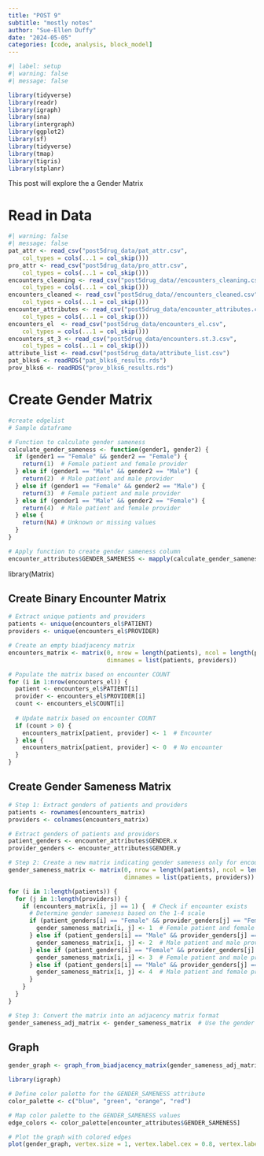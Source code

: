 ```yaml
---
title: "POST 9"
subtitle: "mostly notes"
author: "Sue-Ellen Duffy"
date: "2024-05-05"
categories: [code, analysis, block_model]
---
```


```r
#| label: setup
#| warning: false
#| message: false

library(tidyverse)
library(readr)
library(igraph)
library(sna)
library(intergraph)
library(ggplot2)
library(sf)
library(tidyverse)
library(tmap)
library(tigris)
library(stplanr)
```

This post will explore the a Gender Matrix

# Read in Data

```r
#| warning: false
#| message: false
pat_attr <- read_csv("post5drug_data/pat_attr.csv", 
    col_types = cols(...1 = col_skip()))
pro_attr <- read_csv("post5drug_data/pro_attr.csv", 
    col_types = cols(...1 = col_skip()))
encounters_cleaning <- read_csv("post5drug_data//encounters_cleaning.csv", 
    col_types = cols(...1 = col_skip()))
encounters_cleaned <- read_csv("post5drug_data//encounters_cleaned.csv", 
    col_types = cols(...1 = col_skip()))
encounter_attributes <- read_csv("post5drug_data/encounter_attributes.csv", 
    col_types = cols(...1 = col_skip()))
encounters_el  <- read_csv("post5drug_data/encounters_el.csv", 
    col_types = cols(...1 = col_skip()))
encounters_st_3 <- read_csv("post5drug_data/encounters.st.3.csv", 
    col_types = cols(...1 = col_skip()))
attribute_list <- read.csv("post5drug_data/attribute_list.csv")
pat_blks6 <- readRDS("pat_blks6_results.rds")
prov_blks6 <- readRDS("prov_blks6_results.rds")
```

# Create Gender Matrix
```r
#create edgelist
# Sample dataframe

# Function to calculate gender sameness
calculate_gender_sameness <- function(gender1, gender2) {
  if (gender1 == "Female" && gender2 == "Female") {
    return(1)  # Female patient and female provider
  } else if (gender1 == "Male" && gender2 == "Male") {
    return(2)  # Male patient and male provider
  } else if (gender1 == "Female" && gender2 == "Male") {
    return(3)  # Female patient and male provider
  } else if (gender1 == "Male" && gender2 == "Female") {
    return(4)  # Male patient and female provider
  } else {
    return(NA) # Unknown or missing values
  }
}

# Apply function to create gender sameness column
encounter_attributes$GENDER_SAMENESS <- mapply(calculate_gender_sameness, encounter_attributes$GENDER.x, encounter_attributes$GENDER.y)
```
library(Matrix)

## Create Binary Encounter Matrix
```r
# Extract unique patients and providers
patients <- unique(encounters_el$PATIENT)
providers <- unique(encounters_el$PROVIDER)

# Create an empty biadjacency matrix
encounters_matrix <- matrix(0, nrow = length(patients), ncol = length(providers),
                            dimnames = list(patients, providers))

# Populate the matrix based on encounter COUNT
for (i in 1:nrow(encounters_el)) {
  patient <- encounters_el$PATIENT[i]
  provider <- encounters_el$PROVIDER[i]
  count <- encounters_el$COUNT[i]
  
  # Update matrix based on encounter COUNT
  if (count > 0) {
    encounters_matrix[patient, provider] <- 1  # Encounter
  } else {
    encounters_matrix[patient, provider] <- 0  # No encounter
  }
}
```

## Create Gender Sameness Matrix
```r
# Step 1: Extract genders of patients and providers
patients <- rownames(encounters_matrix)
providers <- colnames(encounters_matrix)

# Extract genders of patients and providers
patient_genders <- encounter_attributes$GENDER.x
provider_genders <- encounter_attributes$GENDER.y

# Step 2: Create a new matrix indicating gender sameness only for encounters
gender_sameness_matrix <- matrix(0, nrow = length(patients), ncol = length(providers),
                                 dimnames = list(patients, providers))

for (i in 1:length(patients)) {
  for (j in 1:length(providers)) {
    if (encounters_matrix[i, j] == 1) {  # Check if encounter exists
      # Determine gender sameness based on the 1-4 scale
      if (patient_genders[i] == "Female" && provider_genders[j] == "Female") {
        gender_sameness_matrix[i, j] <- 1  # Female patient and female provider
      } else if (patient_genders[i] == "Male" && provider_genders[j] == "Male") {
        gender_sameness_matrix[i, j] <- 2  # Male patient and male provider
      } else if (patient_genders[i] == "Female" && provider_genders[j] == "Male") {
        gender_sameness_matrix[i, j] <- 3  # Female patient and male provider
      } else if (patient_genders[i] == "Male" && provider_genders[j] == "Female") {
        gender_sameness_matrix[i, j] <- 4  # Male patient and female provider
      }
    }
  }
}

# Step 3: Convert the matrix into an adjacency matrix format
gender_sameness_adj_matrix <- gender_sameness_matrix  # Use the gender sameness matrix as the adjacency matrix
```

## Graph
```r
gender_graph <- graph_from_biadjacency_matrix(gender_sameness_adj_matrix, weight = "TRUE")

library(igraph)

# Define color palette for the GENDER_SAMENESS attribute
color_palette <- c("blue", "green", "orange", "red")

# Map color palette to the GENDER_SAMENESS values
edge_colors <- color_palette[encounter_attributes$GENDER_SAMENESS]

# Plot the graph with colored edges
plot(gender_graph, vertex.size = 1, vertex.label.cex = 0.8, vertex.label = NA, edge.color = edge_colors)

```